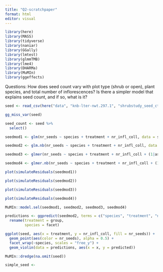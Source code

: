 ```yaml
---
title: "Q2-scratchpaper"
format: html
editor: visual
---
```


```r
library(here)
library(MASS)
library(tidyverse)
library(naniar)
library(GGally)
library(lmtest)
library(glmmTMB)
library(lme4)
library(DHARMa)
library(MuMIn)
library(ggeffects)
```


Questions: How does seed count vary with plot type (shrub or open), plant species, and total number of inflorescences? 
Is there a simpler model that explains seed count, and if so, what is it?

```r
seed <- read_csv(here("data", "knb-lter-nwt.297.1", "shrubstudy_seed_ctwt.ms.data.csv"))
```

```r
gg_miss_var(seed)
```

```r
seed_count <- seed %>% 
  select()
```

```r
seedmod1 <- glm(nr_seeds ~ species + treatment + nr_infl_coll, data = seed, family = "poisson")

seedmod2 <- glm.nb(nr_seeds ~ species + treatment + nr_infl_coll, data = seed)

seedmod3 <- glmer(nr_seeds ~ species + treatment + nr_infl_coll + (1|aspect), data = seed, family = "poisson")

seedmod4 <- glmer.nb(nr_seeds ~ species + treatment + nr_infl_coll + (1|aspect), data = seed)

```

```r
plot(simulateResiduals(seedmod1))

plot(simulateResiduals(seedmod2))

plot(simulateResiduals(seedmod3))

plot(simulateResiduals(seedmod4))
```

```r
MuMIn::model.sel(seedmod1, seedmod2, seedmod3, seedmod4)
```

```r
predictions <- ggpredict(seedmod2, terms = c("species", "treatment", "nr_infl_coll")) %>% 
  rename(treatment = group,
         species = facet)
```

```r
ggplot(seed, aes(x = treatment, y = nr_infl_coll, fill = nr_seeds)) +
  geom_point(aes(color = nr_seeds), alpha = 0.5) +
  facet_wrap(~species, scales = "free_y") +
  geom_violin(data = predictions, aes(x = x, y = predicted))
```

```r
MuMIn::dredge(na.omit(seed))
```

```r
simple_seed <-

```

